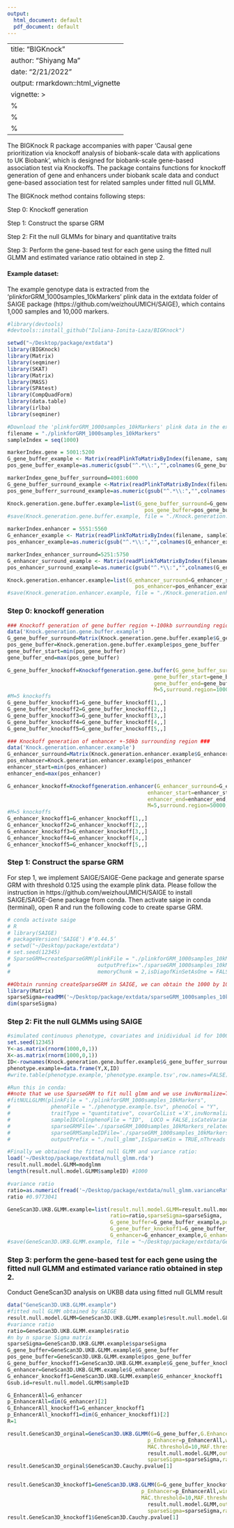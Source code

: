 ```yaml
---
output:
  html_document: default
  pdf_document: default
---
```

<style>
  .main-container {
    max-width: 1200px !important;
  }
</style>
<style type="text/css">
.main-container {
  max-width: 1200px;
  margin-left: auto;
  margin-right: auto;
}
</style>

---
title: "BIGKnock"
author: "Shiyang Ma"
date: "2/21/2022"
output: rmarkdown::html_vignette
vignette: >
 %\VignetteEngine{knitr::rmarkdown}
 %\VignetteIndexEntry{BIGKnock}
 %\VignetteEncoding{UTF-8}
---

The BIGKnock R package accompanies with paper 'Causal gene prioritization via knockoff analysis of biobank-scale data with applications to UK Biobank', which is designed for biobank-scale gene-based association test via Knockoffs. The package contains functions for knockoff generation of gene and enhancers under biobank scale data and conduct gene-based association test for related samples under fitted null GLMM. 

The BIGKnock method contains following steps: 

Step 0: Knockoff generation

Step 1: Construct the sparse GRM

Step 2: Fit the null GLMMs for binary and quantitative traits 

Step 3: Perform the gene-based test for each gene using the fitted null GLMM and estimated variance ratio obtained in step 2. 

#### Example dataset:
The example genotype data is extracted from the 'plinkforGRM_1000samples_10kMarkers' plink data in the extdata folder of SAIGE package (https://github.com/weizhouUMICH/SAIGE), which contains 1,000 samples and 10,000 markers. 

```r
#library(devtools)
#devtools::install_github("Iuliana-Ionita-Laza/BIGKnock")

setwd("~/Desktop/package/extdata")
library(BIGKnock)
library(Matrix)
library(seqminer)
library(SKAT)
library(Matrix)
library(MASS)
library(SPAtest)
library(CompQuadForm) 
library(data.table)
library(irlba)
library(seqminer)

#Download the 'plinkforGRM_1000samples_10kMarkers' plink data in the extdata folder of SAIGE package.
filename = "./plinkforGRM_1000samples_10kMarkers"
sampleIndex = seq(1000)

markerIndex.gene = 5001:5200
G_gene_buffer_example <- Matrix(readPlinkToMatrixByIndex(filename, sampleIndex, markerIndex.gene),sparse=T)
pos_gene_buffer_example=as.numeric(gsub("^.*\\:","",colnames(G_gene_buffer_example)))

markerIndex_gene_buffer_surround=4001:6000
G_gene_buffer_surround_example <-Matrix(readPlinkToMatrixByIndex(filename, sampleIndex, markerIndex_gene_buffer_surround),sparse=T)
pos_gene_bufferr_surround_example=as.numeric(gsub("^.*\\:","",colnames(G_gene_buffer_surround_example)))

Knock.generation.gene.buffer.example=list(G_gene_buffer_surround=G_gene_buffer_surround_example,
                                            pos_gene_buffer=pos_gene_buffer_example)
#save(Knock.generation.gene.buffer.example, file = "./Knock.generation.gene.buffer.example.RData",compress="bzip2")

markerIndex.enhancer = 5551:5560
G_enhancer_example <- Matrix(readPlinkToMatrixByIndex(filename, sampleIndex, markerIndex.enhancer),sparse=T)
pos_enhancer_example=as.numeric(gsub("^.*\\:","",colnames(G_enhancer_example)))

markerIndex_enhancer_surround=5251:5750
G_enhancer_surround_example <- Matrix(readPlinkToMatrixByIndex(filename, sampleIndex, markerIndex_enhancer_surround),sparse=T)
pos_enhancer_surround_example=as.numeric(gsub("^.*\\:","",colnames(G_enhancer_surround_example)))

Knock.generation.enhancer.example=list(G_enhancer_surround=G_enhancer_surround_example,
                                         pos_enhancer=pos_enhancer_example)
#save(Knock.generation.enhancer.example, file = "./Knock.generation.enhancer.example.RData",compress="bzip2")
```


### Step 0: knockoff generation
```r
### Knockoff generation of gene buffer region +-100kb surrounding region ###
data('Knock.generation.gene.buffer.example')
G_gene_buffer_surround=Matrix(Knock.generation.gene.buffer.example$G_gene_buffer_surround)
pos_gene_buffer=Knock.generation.gene.buffer.example$pos_gene_buffer
gene_buffer_start=min(pos_gene_buffer)
gene_buffer_end=max(pos_gene_buffer)

G_gene_buffer_knockoff=Knockoffgeneration.gene.buffer(G_gene_buffer_surround=G_gene_buffer_surround,
                                               gene_buffer_start=gene_buffer_start,
                                               gene_buffer_end=gene_buffer_end,
                                               M=5,surround.region=100000,LD.filter=0.75)
#M=5 knockoffs
G_gene_buffer_knockoff1=G_gene_buffer_knockoff[1,,]
G_gene_buffer_knockoff2=G_gene_buffer_knockoff[2,,]
G_gene_buffer_knockoff3=G_gene_buffer_knockoff[3,,]
G_gene_buffer_knockoff4=G_gene_buffer_knockoff[4,,]
G_gene_buffer_knockoff5=G_gene_buffer_knockoff[5,,]

### Knockoff generation of enhancer +-50kb surrounding region ###
data('Knock.generation.enhancer.example')
G_enhancer_surround=Matrix(Knock.generation.enhancer.example$G_enhancer_surround)
pos_enhancer=Knock.generation.enhancer.example$pos_enhancer
enhancer_start=min(pos_enhancer)
enhancer_end=max(pos_enhancer)

G_enhancer_knockoff=Knockoffgeneration.enhancer(G_enhancer_surround=G_enhancer_surround,
                                             enhancer_start=enhancer_start,
                                             enhancer_end=enhancer_end,
                                             M=5,surround.region=50000,LD.filter=0.75)
#M=5 knockoffs
G_enhancer_knockoff1=G_enhancer_knockoff[1,,]
G_enhancer_knockoff2=G_enhancer_knockoff[2,,]
G_enhancer_knockoff3=G_enhancer_knockoff[3,,]
G_enhancer_knockoff4=G_enhancer_knockoff[4,,]
G_enhancer_knockoff5=G_enhancer_knockoff[5,,]
```

### Step 1: Construct the sparse GRM
For step 1, we implement SAIGE/SAIGE-Gene package and generate sparse GRM with threshold 0.125 using the example plink data. Please follow the instruction in https://github.com/weizhouUMICH/SAIGE to install SAIGE/SAIGE-Gene package from conda. Then activate saige in conda (terminal), open R and run the following code to create sparse GRM.

```r
# conda activate saige
# R
# library(SAIGE)
# packageVersion('SAIGE') #‘0.44.5’
# setwd("~/Desktop/package/extdata")
# set.seed(12345)
# SparseGRM=createSparseGRM(plinkFile = "./plinkforGRM_1000samples_10kMarkers",
#                            outputPrefix="./sparseGRM_1000samples_10kMarkers",numRandomMarkerforSparseKin = 2000,relatednessCutoff = 0.125,
#                            memoryChunk = 2,isDiagofKinSetAsOne = FALSE,nThreads = 1,minMAFforGRM = 0.01,isSetGeno=TRUE,isWritetoFiles=TRUE)

##Obtain running createSparseGRM in SAIGE, we can obtain the 1000 by 1000 sparse GRM as below:
library(Matrix)
sparseSigma=readMM('~/Desktop/package/extdata/sparseGRM_1000samples_10kMarkers_relatednessCutoff_0.125_2000_randomMarkersUsed.sparseGRM.mtx')
dim(sparseSigma)
```

### Step 2: Fit the null GLMMs using SAIGE

```r
#simulated continuous phenotype, covariates and inidividual id for 1000 samples.
set.seed(12345)
Y<-as.matrix(rnorm(1000,0,1))
X<-as.matrix(rnorm(1000,0,1))
ID<-rownames(Knock.generation.gene.buffer.example$G_gene_buffer_surround)
phenotype.example=data.frame(Y,X,ID)
#write.table(phenotype.example,'phenotype.example.tsv',row.names=FALSE)

#Run this in conda:
##note that we use SparseGRM to fit null glmm and we use invNormalize=TRUE for quantitative traits
#fitNULLGLMM(plinkFile = "./plinkforGRM_1000samples_10kMarkers", 
#             phenoFile = "./phenotype.example.tsv", phenoCol = "Y",
#             traitType = "quantitative", covarColList ='X',invNormalize=TRUE,
#             sampleIDColinphenoFile = "ID",  LOCO = FALSE,isCateVarianceRatio=FALSE,IsOverwriteVarianceRatioFile=FALSE,
#             sparseGRMFile='./sparseGRM_1000samples_10kMarkers_relatednessCutoff_0.125_2000_randomMarkersUsed.sparseGRM.mtx',
#             sparseGRMSampleIDFile='./sparseGRM_1000samples_10kMarkers_relatednessCutoff_0.125_2000_randomMarkersUsed.sparseGRM.mtx.sampleIDs.txt',
#             outputPrefix = "./null_glmm",IsSparseKin = TRUE,nThreads = 1,useSparseGRMtoFitNULL=TRUE)

#Finally we obtained the fitted null GLMM and variance ratio:
load('~/Desktop/package/extdata/null_glmm.rda')
result.null.model.GLMM=modglmm
length(result.null.model.GLMM$sampleID) #1000

#variance ratio
ratio=as.numeric(fread('~/Desktop/package/extdata/null_glmm.varianceRatio.txt'))
ratio #0.9773041

GeneScan3D.UKB.GLMM.example=list(result.null.model.GLMM=result.null.model.GLMM,
                                 ratio=ratio,sparseSigma=sparseSigma,
                                 G_gene_buffer=G_gene_buffer_example,pos_gene_buffer=pos_gene_buffer,
                                 G_gene_buffer_knockoff1=G_gene_buffer_knockoff1,
                                 G_enhancer=G_enhancer_example,G_enhancer_knockoff1=G_enhancer_knockoff1)
#save(GeneScan3D.UKB.GLMM.example, file = "~/Desktop/package/extdata/GeneScan3D.UKB.GLMM.example.RData",compress="xz")

```

### Step 3: perform the gene-based test for each gene using the fitted null GLMM and estimated variance ratio obtained in step 2.
Conduct GeneScan3D analysis on UKBB data using fitted null GLMM result
```r
data("GeneScan3D.UKB.GLMM.example")
#fitted null GLMM obtained by SAIGE
result.null.model.GLMM=GeneScan3D.UKB.GLMM.example$result.null.model.GLMM
#variance ratio
ratio=GeneScan3D.UKB.GLMM.example$ratio
#n by n sparse Sigma matrix 
sparseSigma=GeneScan3D.UKB.GLMM.example$sparseSigma
G_gene_buffer=GeneScan3D.UKB.GLMM.example$G_gene_buffer
pos_gene_buffer=GeneScan3D.UKB.GLMM.example$pos_gene_buffer
G_gene_buffer_knockoff1=GeneScan3D.UKB.GLMM.example$G_gene_buffer_knockoff1
G_enhancer=GeneScan3D.UKB.GLMM.example$G_enhancer
G_enhancer_knockoff1=GeneScan3D.UKB.GLMM.example$G_enhancer_knockoff1
Gsub.id=result.null.model.GLMM$sampleID

G_EnhancerAll=G_enhancer
p_EnhancerAll=dim(G_enhancer)[2]
G_EnhancerAll_knockoff1=G_enhancer_knockoff1
p_EnhancerAll_knockoff1=dim(G_enhancer_knockoff1)[2]
R=1

result.GeneScan3D_orginal=GeneScan3D.UKB.GLMM(G=G_gene_buffer,G.EnhancerAll=G_EnhancerAll,R=R,
                                             p_Enhancer=p_EnhancerAll,window.size=c(1000,5000,10000),pos=pos_gene_buffer,
                                             MAC.threshold=10,MAF.threshold=0.01,Gsub.id=Gsub.id,
                                             result.null.model.GLMM,outcome='C',
                                             sparseSigma=sparseSigma,ratio=ratio)
result.GeneScan3D_orginal$GeneScan3D.Cauchy.pvalue[1]


result.GeneScan3D_knockoff1=GeneScan3D.UKB.GLMM(G=G_gene_buffer_knockoff1,G.EnhancerAll=G_EnhancerAll_knockoff1,R=R,
                                           p_Enhancer=p_EnhancerAll,window.size=c(1000,5000,10000),pos=pos_gene_buffer,
                                           MAC.threshold=10,MAF.threshold=0.01,Gsub.id=Gsub.id,
                                             result.null.model.GLMM,outcome='C',
                                             sparseSigma=sparseSigma,ratio=ratio)
result.GeneScan3D_knockoff1$GeneScan3D.Cauchy.pvalue[1]
```
